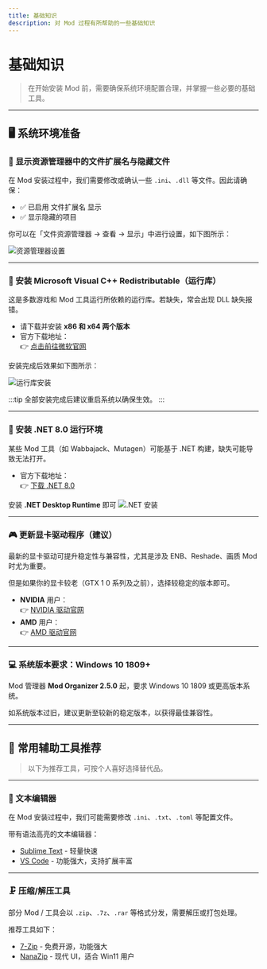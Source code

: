 ```yaml
---
title: 基础知识
description: 对 Mod 过程有所帮助的一些基础知识
---
```



# 基础知识

> 在开始安装 Mod 前，需要确保系统环境配置合理，并掌握一些必要的基础工具。

---

## 🖥 系统环境准备

### 📁 显示资源管理器中的文件扩展名与隐藏文件

在 Mod 安装过程中，我们需要修改或确认一些 `.ini`、`.dll` 等文件。因此请确保：

- ✅ 已启用 <WikipediaLink path="文件扩展名">文件扩展名</WikipediaLink> 显示
- ✅ 显示隐藏的项目

你可以在「文件资源管理器 → 查看 → 显示」中进行设置，如下图所示：

![资源管理器设置](./imgs/000.png)

---

### 🧱 安装 Microsoft Visual C++ Redistributable（运行库）

这是多数游戏和 Mod 工具运行所依赖的运行库。若缺失，常会出现 DLL 缺失报错。

- 请下载并安装 **x86 和 x64 两个版本**
- 官方下载地址：  
  👉 [点击前往微软官网](https://learn.microsoft.com/zh-cn/cpp/windows/latest-supported-vc-redist?view=msvc-170)

安装完成后效果如下图所示：

![运行库安装](./imgs/001.png)

:::tip
全部安装完成后建议重启系统以确保生效。
:::

---

### 🔧 安装 .NET 8.0 运行环境

某些 Mod 工具（如 Wabbajack、Mutagen）可能基于 .NET 构建，缺失可能导致无法打开。

- 官方下载地址：  
  👉 [下载 .NET 8.0](https://dotnet.microsoft.com/en-us/download/dotnet/8.0)

安装 **.NET Desktop Runtime** 即可
![.NET 安装](./imgs/002.png)

---

### 🎮 更新显卡驱动程序（建议）

最新的显卡驱动可提升稳定性与兼容性，尤其是涉及 ENB、Reshade、画质 Mod 时尤为重要。

但是如果你的显卡较老（GTX 1 0 系列及之前），选择较稳定的版本即可。

- **NVIDIA** 用户：  
  👉 [NVIDIA 驱动官网](https://www.nvidia.cn/geforce/drivers/)
- **AMD** 用户：  
  👉 [AMD 驱动官网](https://www.amd.com/zh-cn/support/download/drivers.html)

---

### 💻 系统版本要求：Windows 10 1809+

Mod 管理器 **Mod Organizer 2.5.0** 起，要求 Windows 10 1809 或更高版本系统。

如系统版本过旧，建议更新至较新的稳定版本，以获得最佳兼容性。

---

## 🧰 常用辅助工具推荐

> 以下为推荐工具，可按个人喜好选择替代品。

---

### 📝 文本编辑器

在 Mod 安装过程中，我们可能需要修改 `.ini`、`.txt`、`.toml` 等配置文件。

带有语法高亮的文本编辑器：

- [Sublime Text](https://www.sublimetext.com/) - 轻量快速
- [VS Code](https://code.visualstudio.com/) - 功能强大，支持扩展丰富

---

### 🗜 压缩/解压工具

部分 Mod / 工具会以 `.zip`、`.7z`、`.rar` 等格式分发，需要解压或打包处理。

推荐工具如下：

- [7-Zip](https://www.7-zip.org/) - 免费开源，功能强大
- [NanaZip](https://github.com/M2Team/NanaZip/) - 现代 UI，适合 Win11 用户
